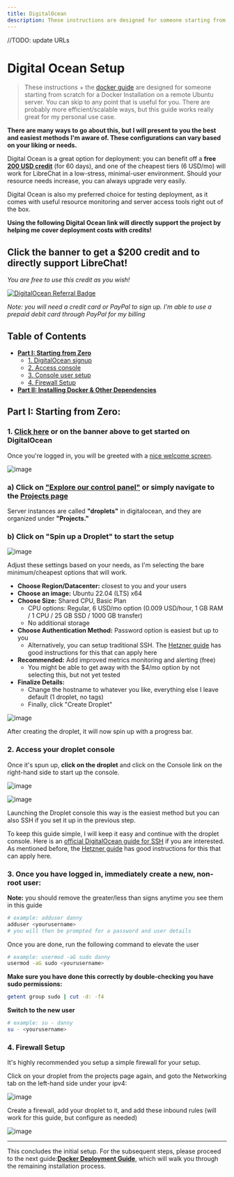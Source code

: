 ```yaml
---
title: DigitalOcean
description: These instructions are designed for someone starting from scratch for a Docker Installation on a remote Ubuntu server using one of the cheapest tiers (6 USD/mo)
---
```


//TODO: update URLs

# Digital Ocean Setup

> These instructions + the [docker guide]() are designed for someone starting from scratch for a Docker Installation on a remote Ubuntu server. You can skip to any point that is useful for you. There are probably more efficient/scalable ways, but this guide works really great for my personal use case.

**There are many ways to go about this, but I will present to you the best and easiest methods I'm aware of. These configurations can vary based on your liking or needs.**

Digital Ocean is a great option for deployment: you can benefit off a **free [200 USD credit](https://m.do.co/c/4486923fcf00)** (for 60 days), and one of the cheapest tiers (6 USD/mo) will work for LibreChat in a low-stress, minimal-user environment. Should your resource needs increase, you can always upgrade very easily.

Digital Ocean is also my preferred choice for testing deployment, as it comes with useful resource monitoring and server access tools right out of the box.

**Using the following Digital Ocean link will directly support the project by helping me cover deployment costs with credits!**

## **Click the banner to get a $200 credit and to directly support LibreChat!**

_You are free to use this credit as you wish!_

[![DigitalOcean Referral Badge](https://web-platforms.sfo2.cdn.digitaloceanspaces.com/WWW/Badge%201.svg)](https://www.digitalocean.com/?refcode=4486923fcf00&utm_campaign=Referral_Invite&utm_medium=Referral_Program&utm_source=badge)

_Note: you will need a credit card or PayPal to sign up. I'm able to use a prepaid debit card through PayPal for my billing_

## Table of Contents

- **[Part I: Starting from Zero](#part-i-starting-from-zero)**
  - [1. DigitalOcean signup](#1-click-here-or-on-the-banner-above-to-get-started-on-digitalocean)
  - [2. Access console](#2-access-your-droplet-console)
  - [3. Console user setup](#3-once-you-have-logged-in-immediately-create-a-new-non-root-user)
  - [4. Firewall Setup](#4-firewall-setup)
- **[Part II: Installing Docker & Other Dependencies](#part-ii-installing-docker-and-other-dependencies)**

## Part I: Starting from Zero:

### **1. [Click here](https://m.do.co/c/4486923fcf00) or on the banner above to get started on DigitalOcean**

Once you're logged in, you will be greeted with a [nice welcome screen](https://cloud.digitalocean.com/welcome).

![image](https://github.com/danny-avila/LibreChat/assets/110412045/b7a71eae-770e-4c69-a5d4-d21b939d64ed)

### **a) Click on ["Explore our control panel"](https://cloud.digitalocean.com/projects) or simply navigate to the [Projects page](https://cloud.digitalocean.com/projects)**

Server instances are called **"droplets"** in digitalocean, and they are organized under **"Projects."**

### **b) Click on "Spin up a Droplet" to start the setup**

![image](https://github.com/danny-avila/LibreChat/assets/110412045/6046e8cd-ff59-4795-a29a-5f44ab2f0a6d)

Adjust these settings based on your needs, as I'm selecting the bare minimum/cheapest options that will work.

- **Choose Region/Datacenter:** closest to you and your users
- **Choose an image:** Ubuntu 22.04 (LTS) x64
- **Choose Size:** Shared CPU, Basic Plan
  - CPU options: Regular, 6 USD/mo option (0.009 USD/hour, 1 GB RAM / 1 CPU / 25 GB SSD / 1000 GB transfer)
  - No additional storage
- **Choose Authentication Method:** Password option is easiest but up to you
  - Alternatively, you can setup traditional SSH. The [Hetzner guide](./hetzner_ubuntu.md) has good instructions for this that can apply here
- **Recommended:** Add improved metrics monitoring and alerting (free)
  - You might be able to get away with the $4/mo option by not selecting this, but not yet tested
- **Finalize Details:**
  - Change the hostname to whatever you like, everything else I leave default (1 droplet, no tags)
  - Finally, click "Create Droplet"

![image](https://github.com/danny-avila/LibreChat/assets/110412045/ac90d40e-3ac6-482f-885c-58058c5e3f76)

After creating the droplet, it will now spin up with a progress bar.

### **2. Access your droplet console**

Once it's spun up, **click on the droplet** and click on the Console link on the right-hand side to start up the console.

![image](https://github.com/danny-avila/LibreChat/assets/110412045/47c14280-fe48-49b9-9997-ff4d9c83212c)

![image](https://github.com/danny-avila/LibreChat/assets/110412045/d5e518fd-4941-4b35-86cc-69f8f65ec8eb)

Launching the Droplet console this way is the easiest method but you can also SSH if you set it up in the previous step.

To keep this guide simple, I will keep it easy and continue with the droplet console. Here is an [official DigitalOcean guide for SSH](https://docs.digitalocean.com/products/droplets/how-to/connect-with-ssh/) if you are interested. As mentioned before, the [Hetzner guide](./hetzner_ubuntu.md) has good instructions for this that can apply here.

### **3. Once you have logged in, immediately create a new, non-root user:**

**Note:** you should remove the greater/less than signs anytime you see them in this guide

```bash
# example: adduser danny
adduser <yourusername>
# you will then be prompted for a password and user details
```

Once you are done, run the following command to elevate the user

```bash
# example: usermod -aG sudo danny
usermod -aG sudo <yourusername>
```

**Make sure you have done this correctly by double-checking you have sudo permissions:**

```bash
getent group sudo | cut -d: -f4
```

**Switch to the new user**

```bash
# example: su - danny
su - <yourusername>
```

### **4. Firewall Setup**

It's highly recommended you setup a simple firewall for your setup.

Click on your droplet from the projects page again, and goto the Networking tab on the left-hand side under your ipv4:

![image](https://github.com/danny-avila/LibreChat/assets/110412045/20a2f31b-83ec-4052-bca7-27a672c3770a)

Create a firewall, add your droplet to it, and add these inbound rules (will work for this guide, but configure as needed)

![image](https://github.com/danny-avila/LibreChat/assets/110412045/d9bbdd7b-3702-4d2d-899b-c6457e6d221a)

---

This concludes the initial setup. For the subsequent steps, please proceed to the next guide:**[Docker Deployment Guide](./docker_ubuntu_deploy.md)**, which will walk you through the remaining installation process.
